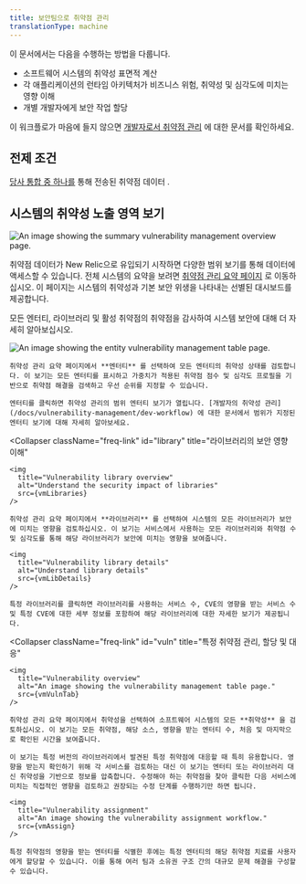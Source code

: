 ```yaml
---
title: 보안팀으로 취약점 관리
translationType: machine
---
```








이 문서에서는 다음을 수행하는 방법을 다룹니다.

* 소프트웨어 시스템의 취약성 표면적 계산
* 각 애플리케이션의 런타임 아키텍처가 비즈니스 위험, 취약성 및 심각도에 미치는 영향 이해
* 개별 개발자에게 보안 작업 할당

이 워크플로가 마음에 들지 않으면 [개발자로서 취약점 관리](/docs/vulnerability-management/dev-workflow) 에 대한 문서를 확인하세요.

## 전제 조건

[당사 통합 중 하나를](/docs/vulnerability-management/integrations/overview) 통해 전송된 취약점 데이터 .

## 시스템의 취약성 노출 영역 보기

<img
  title="Vulnerability management overview"
  alt="An image showing the summary vulnerability management overview page."
  src={vmOverview}
/>

취약점 데이터가 New Relic으로 유입되기 시작하면 다양한 범위 보기를 통해 데이터에 액세스할 수 있습니다. 전체 시스템의 요약을 보려면 [취약점 관리 요약 페이지](https://one.newrelic.com/vulnerability-management) 로 이동하십시오. 이 페이지는 시스템의 취약성과 기본 보안 위생을 나타내는 선별된 대시보드를 제공합니다.

모든 엔터티, 라이브러리 및 활성 취약점의 취약점을 감사하여 시스템 보안에 대해 더 자세히 알아보십시오.

<CollapserGroup>
  <Collapser
    className="freq-link"
    id="entity"
    title="모든 엔티티에 대한 취약성 관리"
  >
    <img
      title="Vulnerability management overview"
      alt="An image showing the entity vulnerability management table page."
      src={vmEntitySec}
    />

    취약성 관리 요약 페이지에서 **엔터티** 를 선택하여 모든 엔터티의 취약성 상태를 검토합니다. 이 보기는 모든 엔터티를 표시하고 가중치가 적용된 취약점 점수 및 심각도 프로필을 기반으로 취약점 해결을 검색하고 우선 순위를 지정할 수 있습니다.

    엔터티를 클릭하면 취약성 관리의 범위 엔터티 보기가 열립니다. [개발자의 취약성 관리](/docs/vulnerability-management/dev-workflow) 에 대한 문서에서 범위가 지정된 엔터티 보기에 대해 자세히 알아보세요.
  </Collapser>

  <Collapser
    className="freq-link"
    id="library"
    title="라이브러리의 보안 영향 이해"
  >
    <img
      title="Vulnerability library overview"
      alt="Understand the security impact of libraries"
      src={vmLibraries}
    />

    취약성 관리 요약 페이지에서 **라이브러리** 를 선택하여 시스템의 모든 라이브러리가 보안에 미치는 영향을 검토하십시오. 이 보기는 서비스에서 사용하는 모든 라이브러리와 취약점 수 및 심각도를 통해 해당 라이브러리가 보안에 미치는 영향을 보여줍니다.

    <img
      title="Vulnerability library details"
      alt="Understand library details"
      src={vmLibDetails}
    />

    특정 라이브러리를 클릭하면 라이브러리를 사용하는 서비스 수, CVE의 영향을 받는 서비스 수 및 특정 CVE에 대한 세부 정보를 포함하여 해당 라이브러리에 대한 자세한 보기가 제공됩니다.
  </Collapser>

  <Collapser
    className="freq-link"
    id="vuln"
    title="특정 취약점 관리, 할당 및 대응"
  >
    <img
      title="Vulnerability overview"
      alt="An image showing the vulnerability management table page."
      src={vmVulnTab}
    />

    취약성 관리 요약 페이지에서 취약성을 선택하여 소프트웨어 시스템의 모든 **취약성** 을 검토하십시오. 이 보기는 모든 취약점, 해당 소스, 영향을 받는 엔터티 수, 처음 및 마지막으로 확인된 시간을 보여줍니다.

    이 보기는 특정 버전의 라이브러리에서 발견된 특정 취약점에 대응할 때 특히 유용합니다. 영향을 받는지 확인하기 위해 각 서비스를 검토하는 대신 이 보기는 엔터티 또는 라이브러리 대신 취약성을 기반으로 정보를 압축합니다. 수정해야 하는 취약점을 찾아 클릭한 다음 서비스에 미치는 직접적인 영향을 검토하고 권장되는 수정 단계를 수행하기만 하면 됩니다.

    <img
      title="Vulnerability assignment"
      alt="An image showing the vulnerability assignment workflow."
      src={vmAssign}
    />

    특정 취약점의 영향을 받는 엔터티를 식별한 후에는 특정 엔터티의 해당 취약점 치료를 사용자에게 할당할 수 있습니다. 이를 통해 여러 팀과 소유권 구조 간의 대규모 문제 해결을 구성할 수 있습니다.
  </Collapser>
</CollapserGroup>
